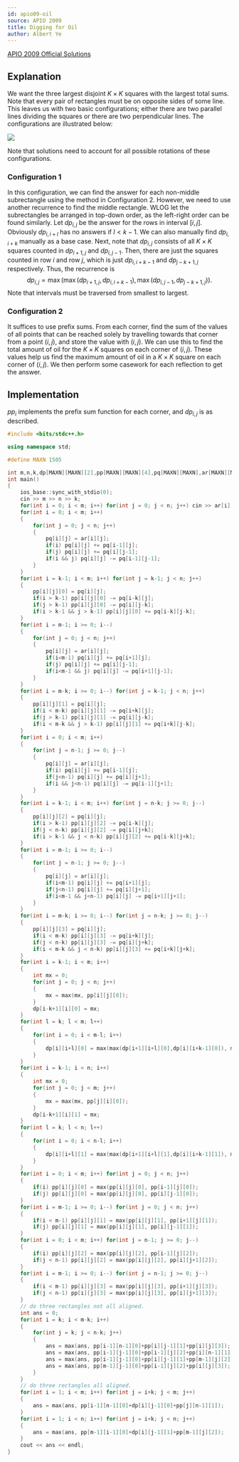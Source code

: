```yaml
---
id: apio09-oil
source: APIO 2009
title: Digging for Oil
author: Albert Ye
---
```


[APIO 2009 Official Solutions](http://apio-olympiad.org/2009/apio2009-solutions.pdf)

## Explanation

We want the three largest disjoint $K \times K$ squares with the largest total sums. Note that every pair of rectangles must be on opposite sides of some line. This leaves us with two basic configurations; either there are two parallel lines dividing the squares or there are two perpendicular lines. The configurations are illustrated below:

![](<APIO 09-oil/apio09oil-fig1.png>)

Note that solutions need to account for all possible rotations of these configurations.

### Configuration 1

In this configuration, we can find the answer for each non-middle subrectangle using the method in Configuration 2. However, we need to use another recurrence to find the middle rectangle. WLOG let the subrectangles be arranged in top-down order, as the left-right order can be found similarly. Let $dp_{i, j}$ be the answer for the rows in interval $[i,j]$. Obviously $dp_{i,i+l}$ has no answers if $l < k-1$. We can also manually find $dp_{i, i+k}$ manually as a base case. Next, note that $dp_{i,j}$ consists of all $K \times K$ squares counted in $dp_{i+1, j}$ and $dp_{i, j-1}$. Then, there are just the squares counted in row $i$ and row $j$, which is just $dp_{i, i+k-1}$ and $dp_{j-k+1, j}$ respectively. Thus, the recurrence is $$dp_{i,j} = \max(\max(dp_{i+1, j},dp_{i,i+k-1}), \max(dp_{i, j-1}, dp_{j-k+1, j})).$$ Note that intervals must be traversed from smallest to largest.

### Configuration 2

It suffices to use prefix sums. From each corner, find the sum of the values of all points that can be reached solely by travelling towards that corner from a point $(i, j)$, and store the value with $(i, j)$. We can use this to find the total amount of oil for the $K \times K$ squares on each corner of $(i, j)$. These values help us find the maximum amount of oil in a $K \times K$ square on each corner of $(i, j)$. We then perform some casework for each reflection to get the answer.

## Implementation

<LanguageSection>
<CPPSection>

$pp_i$ implements the prefix sum function for each corner, and $dp_{i,j}$ is as described.

```cpp
#include <bits/stdc++.h>

using namespace std;

#define MAXN 1505

int m,n,k,dp[MAXN][MAXN][2],pp[MAXN][MAXN][4],pq[MAXN][MAXN],ar[MAXN][MAXN];
int main()
{
	ios_base::sync_with_stdio(0);
	cin >> m >> n >> k;
	for(int i = 0; i < m; i++) for(int j = 0; j < n; j++) cin >> ar[i][j];
	for(int i = 0; i < m; i++)
	{
		for(int j = 0; j < n; j++)
		{
			pq[i][j] = ar[i][j];
			if(i) pq[i][j] += pq[i-1][j];
			if(j) pq[i][j] += pq[i][j-1];
			if(i && j) pq[i][j] -= pq[i-1][j-1];
		}
	}
	for(int i = k-1; i < m; i++) for(int j = k-1; j < n; j++)
	{
		pp[i][j][0] = pq[i][j];
		if(i > k-1) pp[i][j][0] -= pq[i-k][j];
		if(j > k-1) pp[i][j][0] -= pq[i][j-k];
		if(i > k-1 && j > k-1) pp[i][j][0] += pq[i-k][j-k];
	}
	for(int i = m-1; i >= 0; i--)
	{
		for(int j = 0; j < n; j++)
		{
			pq[i][j] = ar[i][j];
			if(i<m-1) pq[i][j] += pq[i+1][j];
			if(j) pq[i][j] += pq[i][j-1];
			if(i<m-1 && j) pq[i][j] -= pq[i+1][j-1];
		}
	}
	for(int i = m-k; i >= 0; i--) for(int j = k-1; j < n; j++)
	{
		pp[i][j][1] = pq[i][j];
		if(i < m-k) pp[i][j][1] -= pq[i+k][j];
		if(j > k-1) pp[i][j][1] -= pq[i][j-k];
		if(i < m-k && j > k-1) pp[i][j][1] += pq[i+k][j-k];
	}
	for(int i = 0; i < m; i++)
	{
		for(int j = n-1; j >= 0; j--)
		{
			pq[i][j] = ar[i][j];
			if(i) pq[i][j] += pq[i-1][j];
			if(j<n-1) pq[i][j] += pq[i][j+1];
			if(i && j<n-1) pq[i][j] -= pq[i-1][j+1];
		}
	}
	for(int i = k-1; i < m; i++) for(int j = n-k; j >= 0; j--)
	{
		pp[i][j][2] = pq[i][j];
		if(i > k-1) pp[i][j][2] -= pq[i-k][j];
		if(j < n-k) pp[i][j][2] -= pq[i][j+k];
		if(i > k-1 && j < n-k) pp[i][j][2] += pq[i-k][j+k];
	}
	for(int i = m-1; i >= 0; i--)
	{
		for(int j = n-1; j >= 0; j--)
		{
			pq[i][j] = ar[i][j];
			if(i<m-1) pq[i][j] += pq[i+1][j];
			if(j<n-1) pq[i][j] += pq[i][j+1];
			if(i<m-1 && j<n-1) pq[i][j] -= pq[i+1][j+1];
		}
	}
	for(int i = m-k; i >= 0; i--) for(int j = n-k; j >= 0; j--)
	{
		pp[i][j][3] = pq[i][j];
		if(i < m-k) pp[i][j][3] -= pq[i+k][j];
		if(j < n-k) pp[i][j][3] -= pq[i][j+k];
		if(i < m-k && j < n-k) pp[i][j][3] += pq[i+k][j+k];
	}
	for(int i = k-1; i < m; i++)
	{
		int mx = 0;
		for(int j = 0; j < n; j++)
		{
			mx = max(mx, pp[i][j][0]);
		}
		dp[i-k+1][i][0] = mx;
	}
	for(int l = k; l < m; l++)
	{
		for(int i = 0; i < m-l; i++)
		{
			dp[i][i+l][0] = max(max(dp[i+1][i+l][0],dp[i][i+k-1][0]), max(dp[i][i+l-1][0],dp[i+l-k+1][i+l][0]));
		}
	}
	for(int i = k-1; i < n; i++)
	{
		int mx = 0;
		for(int j = 0; j < m; j++)
		{
			mx = max(mx, pp[j][i][0]);
		}
		dp[i-k+1][i][1] = mx;
	}
	for(int l = k; l < n; l++)
	{
		for(int i = 0; i < n-l; i++)
		{
			dp[i][i+l][1] = max(max(dp[i+1][i+l][1],dp[i][i+k-1][1]), max(dp[i][i+l-1][1],dp[i+l-k+1][i+l][1]));
		}
	}
	for(int i = 0; i < m; i++) for(int j = 0; j < n; j++)
	{
		if(i) pp[i][j][0] = max(pp[i][j][0], pp[i-1][j][0]);
		if(j) pp[i][j][0] = max(pp[i][j][0], pp[i][j-1][0]);
	}
	for(int i = m-1; i >= 0; i--) for(int j = 0; j < n; j++)
	{
		if(i < m-1) pp[i][j][1] = max(pp[i][j][1], pp[i+1][j][1]);
		if(j) pp[i][j][1] = max(pp[i][j][1], pp[i][j-1][1]);
	}
	for(int i = 0; i < m; i++) for(int j = n-1; j >= 0; j--)
	{
		if(i) pp[i][j][2] = max(pp[i][j][2], pp[i-1][j][2]);
		if(j < n-1) pp[i][j][2] = max(pp[i][j][2], pp[i][j+1][2]);
	}
	for(int i = m-1; i >= 0; i--) for(int j = n-1; j >= 0; j--)
	{
		if(i < m-1) pp[i][j][3] = max(pp[i][j][3], pp[i+1][j][3]);
		if(j < n-1) pp[i][j][3] = max(pp[i][j][3], pp[i][j+1][3]);
	}
	// do three rectangles not all aligned.
	int ans = 0;
	for(int i = k; i < m-k; i++)
	{
		for(int j = k; j < n-k; j++)
		{
			ans = max(ans, pp[i-1][n-1][0]+pp[i][j-1][1]+pp[i][j][3]);
			ans = max(ans, pp[i-1][j-1][0]+pp[i-1][j][2]+pp[i][n-1][1]);
			ans = max(ans, pp[i-1][j-1][0]+pp[i][j-1][1]+pp[m-1][j][2]);
			ans = max(ans, pp[m-1][j-1][0]+pp[i-1][j][2]+pp[i][j][3]);
		}
	}
	// do three rectangles all aligned.
	for(int i = 1; i < m; i++) for(int j = i+k; j < m; j++)
	{
		ans = max(ans, pp[i-1][n-1][0]+dp[i][j-1][0]+pp[j][n-1][1]);
	}
	for(int i = 1; i < n; i++) for(int j = i+k; j < n; j++)
	{
		ans = max(ans, pp[m-1][i-1][0]+dp[i][j-1][1]+pp[m-1][j][2]);
	}
	cout << ans << endl;
}
```

</CPPSection>
</LanguageSection>
